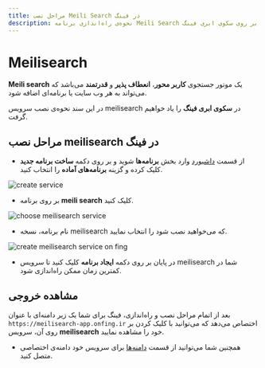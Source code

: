 ```yaml
---
title: مراحل نصب Meili Search در فینگ
description: نحوه‌ی راه‌اندازی برنامه Meili Search بر روی سکوی ابری فینگ.
---
```



<Platform>
  <PlatformHead title="برنامه Meili Search"  icon="meilisearch/meilisearch-original.svg" />
</Platform>

# Meilisearch

**Meili search** یک موتور جستجوی **کاربر محور**، **انعطاف پذیر** و **قدرتمند** می‌باشد که می‌تواند به هر وب سایت یا برنامه‌ای اضافه شود.

در این سند نحوه‌ی نصب سرویس meilisearch در **سکوی ابری فینگ**  را یاد خواهیم گرفت.

## مراحل نصب meilisearch در فینگ

- از قسمت [داشبورد](https://cloud.fing.ir) وارد بخش **برنامه‌ها** شوید و بر روی دکمه **ساخت برنامه جدید** کلیک کرده و گزینه **برنامه‌‌های آماده** را انتخاب کنید.

![create service](/images/service-create.jpg)

- بر روی برنامه **meili search** کلیک کنید.

![choose meilisearch service](/images/service-choose-meilisearch.jpg)

- نام برنامه، نسخه meilisearch که می‌خواهید نصب شود را انتخاب نمایید.

![create meilisearch service on fing](/images/service-create-meilisearch.jpg)

- در پایان بر روی دکمه **ایجاد برنامه** کلیک کنید تا سرویس meilisearch شما در کمترین زمان ممکن راه‌اندازی شود.

## مشاهده خروجی

بعد از اتمام مراحل نصب و راه‌اندازی، فینگ برای شما یک زیر دامنه‌‌ای‌ با عنوان `https://meilisearch-app.onfing.ir` اختصاص می‌دهد که می‌توانید با کلیک کردن بر روی آن، سرویس **meilisearch** خود را مشاهده نمایید.


- همچنین شما می‌توانید از قسمت [دامنه‌ها](/references/domains) برای سرویس خود دامنه‌ی اختصاصی متصل کنید.
